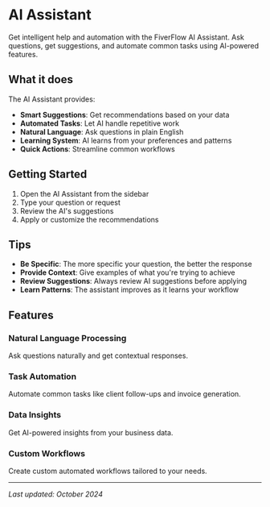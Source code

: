 # AI Assistant

Get intelligent help and automation with the FiverFlow AI Assistant. Ask questions, get suggestions, and automate common tasks using AI-powered features.

## What it does

The AI Assistant provides:

- **Smart Suggestions**: Get recommendations based on your data
- **Automated Tasks**: Let AI handle repetitive work
- **Natural Language**: Ask questions in plain English
- **Learning System**: AI learns from your preferences and patterns
- **Quick Actions**: Streamline common workflows

## Getting Started

1. Open the AI Assistant from the sidebar
2. Type your question or request
3. Review the AI's suggestions
4. Apply or customize the recommendations

## Tips

- **Be Specific**: The more specific your question, the better the response
- **Provide Context**: Give examples of what you're trying to achieve
- **Review Suggestions**: Always review AI suggestions before applying
- **Learn Patterns**: The assistant improves as it learns your workflow

## Features

### Natural Language Processing
Ask questions naturally and get contextual responses.

### Task Automation
Automate common tasks like client follow-ups and invoice generation.

### Data Insights
Get AI-powered insights from your business data.

### Custom Workflows
Create custom automated workflows tailored to your needs.

---

*Last updated: October 2024*

